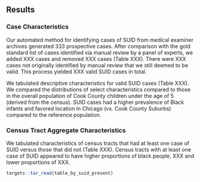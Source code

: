## Results

### Case Characteristics

Our automated method for identifying cases of SUID from medical examiner archives generated 333 prospective cases. 
After comparison with the gold standard list of cases identified via manual review by a panel of experts, we added XXX cases and removed XXX cases (Table XXX). 
There were XXX cases not originally identified by manual review that we still deemed to be valid. 
This process yielded XXX valid SUID cases in total.

We tabulated descriptive characteristics for valid SUID cases (Table XXX). 
We compared the distributions of select characteristics compared to those in the overall population of Cook County children under the age of 5 (derived from the census). 
SUID cases had a higher prevalence of Black infants and favored location in Chicago (vs. Cook County Suburbs) compared to the reference population.

### Census Tract Aggregate Characteristics

We tabulated characteristics of census tracts that had at least one case of SUID versus those that did not (Table XXX). 
Census tracts with at least one case of SUID appeared to have higher proportions of black people, XXX and lower proportions of XXX.

```r
targets::tar_read(table_by_suid_present)
```

### 
